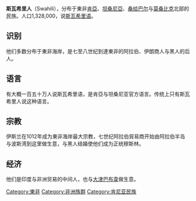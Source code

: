 {{expand|time=2011-02-17T03:13:24+00:00}}
'''斯瓦希里人'''（Swahili），分布于東非[[肯亞|肯亞]]、[[坦桑尼亞|坦桑尼亞]]、[[桑给巴尔|桑给巴尔]]与[[莫桑比克|莫桑比克]]北部的民族。人口1,328,000，说[[斯瓦希里语|斯瓦希里语]]。

==识别==
他们多数分布于東非海岸，是七至八世纪到達東非的阿拉伯、伊朗商人与黑人的后人。

==语言==
有大概一百五十万人说斯瓦希里语，是肯亞与坦桑尼亚官方语言。传统上只有斯瓦希里人说这种语言。

==宗教==
伊斯兰在1012年成为東非海岸最大宗教，七世纪阿拉伯貿易商开始由阿拉伯半岛与波斯湾到这里做生意，与黑人结婚使他们成为正统穆斯林。

==经济==
他们是印度与非洲贸易的中间人，也与[[大津巴布韋|大津巴布韋]]做生意。

{{Authority control}}
{{肯亞民族}}

[[Category:東非|Category:東非]]
[[Category:非洲族群|Category:非洲族群]]
[[Category:肯尼亚民族|Category:肯尼亚民族]]